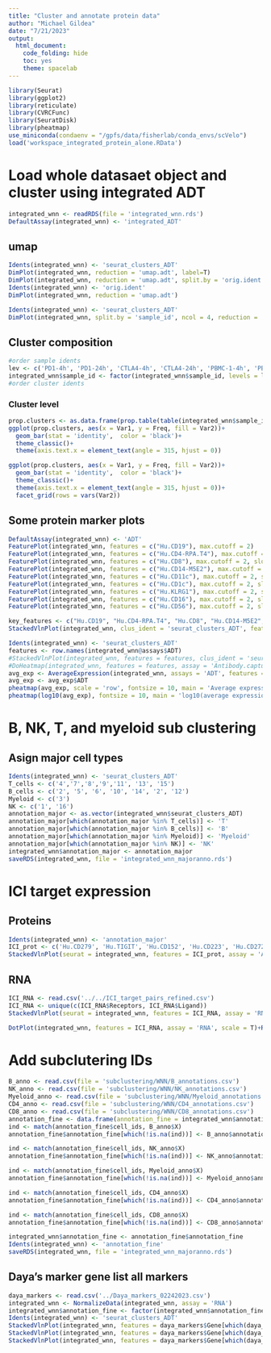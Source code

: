 ```yaml
---
title: "Cluster and annotate protein data"
author: "Michael Gildea"
date: "7/21/2023"
output:
  html_document:
    code_folding: hide
    toc: yes
    theme: spacelab
---
```



```r
library(Seurat)
library(ggplot2)
library(reticulate)
library(CVRCFunc)
library(SeuratDisk)
library(pheatmap)
use_miniconda(condaenv = "/gpfs/data/fisherlab/conda_envs/scVelo")
load('workspace_integrated_protein_alone.RData')
```


# Load whole datasaet object and cluster using integrated ADT
```r
integrated_wnn <- readRDS(file = 'integrated_wnn.rds')
DefaultAssay(integrated_wnn) <- 'integrated_ADT'
```

## umap
```r
Idents(integrated_wnn) <- 'seurat_clusters_ADT'
DimPlot(integrated_wnn, reduction = 'umap.adt', label=T)
DimPlot(integrated_wnn, reduction = 'umap.adt', split.by = 'orig.ident')
Idents(integrated_wnn) <- 'orig.ident'
DimPlot(integrated_wnn, reduction = 'umap.adt')
```

```r
Idents(integrated_wnn) <- 'seurat_clusters_ADT'
DimPlot(integrated_wnn, split.by = 'sample_id', ncol = 4, reduction = 'umap.adt')
```

## Cluster composition

```r
#order sample idents
lev <- c('PD1-4h', 'PD1-24h', 'CTLA4-4h', 'CTLA4-24h', 'PBMC-1-4h', 'PBMC-1-24h')
integrated_wnn$sample_id <- factor(integrated_wnn$sample_id, levels = lev)
#order cluster idents
```

### Cluster level
```r
prop.clusters <- as.data.frame(prop.table(table(integrated_wnn$sample_id, integrated_wnn$seurat_clusters_ADT),margin = 1))
ggplot(prop.clusters, aes(x = Var1, y = Freq, fill = Var2))+
  geom_bar(stat = 'identity',  color = 'black')+
  theme_classic()+
  theme(axis.text.x = element_text(angle = 315, hjust = 0))
```
```r
ggplot(prop.clusters, aes(x = Var1, y = Freq, fill = Var2))+
  geom_bar(stat = 'identity',  color = 'black')+
  theme_classic()+
  theme(axis.text.x = element_text(angle = 315, hjust = 0))+
  facet_grid(rows = vars(Var2))

```

## Some protein marker plots
```r
DefaultAssay(integrated_wnn) <- 'ADT'
FeaturePlot(integrated_wnn, features = c("Hu.CD19"), max.cutoff = 2)
FeaturePlot(integrated_wnn, features = c("Hu.CD4-RPA.T4"), max.cutoff = 2, slot = 'data')
FeaturePlot(integrated_wnn, features = c("Hu.CD8"), max.cutoff = 2, slot = 'data')
FeaturePlot(integrated_wnn, features = c("Hu.CD14-M5E2"), max.cutoff = 2, slot = 'data')
FeaturePlot(integrated_wnn, features = c("Hu.CD11c"), max.cutoff = 2, slot = 'data')
FeaturePlot(integrated_wnn, features = c("Hu.CD1c"), max.cutoff = 2, slot = 'data')
FeaturePlot(integrated_wnn, features = c("Hu.KLRG1"), max.cutoff = 2, slot = 'data')
FeaturePlot(integrated_wnn, features = c("Hu.CD16"), max.cutoff = 2, slot = 'data')
FeaturePlot(integrated_wnn, features = c("Hu.CD56"), max.cutoff = 2, slot = 'data')

key_features <- c("Hu.CD19", "Hu.CD4-RPA.T4", "Hu.CD8", "Hu.CD14-M5E2", "Hu.CD11c","Hu.CD1c", "Hu.CD16", "Hu.CD56")
StackedVlnPlot(integrated_wnn, clus_ident = 'seurat_clusters_ADT', features = key_features, assay = 'ADT')
```

```r
Idents(integrated_wnn) <- 'seurat_clusters_ADT'
features <- row.names(integrated_wnn@assays$ADT)
#StackedVlnPlot(integrated_wnn, features = features, clus_ident = 'seurat_clusters', assay = 'Antibody.capture')
#DoHeatmap(integrated_wnn, features = features, assay = 'Antibody.capture')
avg_exp <- AverageExpression(integrated_wnn, assays = 'ADT', features = features)
avg_exp <- avg_exp$ADT
pheatmap(avg_exp, scale = 'row', fontsize = 10, main = 'Average expression scaled by row')
pheatmap(log10(avg_exp), fontsize = 10, main = 'log10(average expression)')
```

# B, NK, T, and myeloid sub clustering

## Asign major cell types

```r
Idents(integrated_wnn) <- 'seurat_clusters_ADT'
T_cells <- c('4','7','8','9','11', '13', '15')
B_cells <- c('2', '5', '6', '10', '14', '2', '12')
Myeloid <- c('3')
NK <- c('1', '16')
annotation_major <- as.vector(integrated_wnn$seurat_clusters_ADT)
annotation_major[which(annotation_major %in% T_cells)] <- 'T'
annotation_major[which(annotation_major %in% B_cells)] <- 'B'
annotation_major[which(annotation_major %in% Myeloid)] <- 'Myeloid'
annotation_major[which(annotation_major %in% NK)] <- 'NK'
integrated_wnn$annotation_major <- annotation_major
saveRDS(integrated_wnn, file = 'integrated_wnn_majoranno.rds')
```

# ICI target expression
## Proteins
```r
Idents(integrated_wnn) <- 'annotation_major'
ICI_prot <- c('Hu.CD279', 'Hu.TIGIT', 'Hu.CD152', 'Hu.CD223', 'Hu.CD272', 'HuMsRt.CD278')
StackedVlnPlot(seurat = integrated_wnn, features = ICI_prot, assay = 'ADT', clus_ident = 'annotation_major')
```

## RNA
```r
ICI_RNA <- read.csv('../../ICI_target_pairs_refined.csv')
ICI_RNA <- unique(c(ICI_RNA$Receptors, ICI_RNA$Ligand))
StackedVlnPlot(seurat = integrated_wnn, features = ICI_RNA, assay = 'RNA', clus_ident = 'annotation_major')
```
```r
DotPlot(integrated_wnn, features = ICI_RNA, assay = 'RNA', scale = T)+RotatedAxis()
```

# Add subclutering IDs
```r
B_anno <- read.csv(file = 'subclustering/WNN/B_annotations.csv')
NK_anno <- read.csv(file = 'subclustering/WNN/NK_annotations.csv')
Myeloid_anno <- read.csv(file = 'subclustering/WNN/Myeloid_annotations.csv')
CD4_anno <- read.csv(file = 'subclustering/WNN/CD4_annotations.csv')
CD8_anno <- read.csv(file = 'subclustering/WNN/CD8_annotations.csv')
annotation_fine <- data.frame(annotation_fine = integrated_wnn$annotation_major, cell_ids = colnames(integrated_wnn))
ind <- match(annotation_fine$cell_ids, B_anno$X)
annotation_fine$annotation_fine[which(!is.na(ind))] <- B_anno$annotation_fine

ind <- match(annotation_fine$cell_ids, NK_anno$X)
annotation_fine$annotation_fine[which(!is.na(ind))] <- NK_anno$annotation_fine

ind <- match(annotation_fine$cell_ids, Myeloid_anno$X)
annotation_fine$annotation_fine[which(!is.na(ind))] <- Myeloid_anno$annotation_fine

ind <- match(annotation_fine$cell_ids, CD4_anno$X)
annotation_fine$annotation_fine[which(!is.na(ind))] <- CD4_anno$annotation_fine

ind <- match(annotation_fine$cell_ids, CD8_anno$X)
annotation_fine$annotation_fine[which(!is.na(ind))] <- CD8_anno$annotation_fine

integrated_wnn$annotation_fine <- annotation_fine$annotation_fine
Idents(integrated_wnn) <- 'annotation_fine'
saveRDS(integrated_wnn, file = 'integrated_wnn_majoranno.rds')
```

## Daya's marker gene list all markers
```r
daya_markers <- read.csv('../Daya_markers_02242023.csv')
integrated_wnn <- NormalizeData(integrated_wnn, assay = 'RNA')
integrated_wnn$annotation_fine <- factor(integrated_wnn$annotation_fine, levels = sort(unique(integrated_wnn$annotation_fine)))
Idents(integrated_wnn) <- 'seurat_clusters_ADT'
StackedVlnPlot(integrated_wnn, features = daya_markers$Gene[which(daya_markers$Cell_type == "MYELOID AND DC MARKERS")], slot = 'data', clus_ident = 'seurat_clusters_ADT')+NoLegend()
StackedVlnPlot(integrated_wnn, features = daya_markers$Gene[which(daya_markers$Cell_type == "T_cells")], slot = 'data', clus_ident = 'seurat_clusters_ADT')+NoLegend()
StackedVlnPlot(integrated_wnn, features = daya_markers$Gene[which(daya_markers$Cell_type == "HUMAN NK CELL")], slot = 'data', clus_ident = 'seurat_clusters_ADT')+NoLegend()
```

